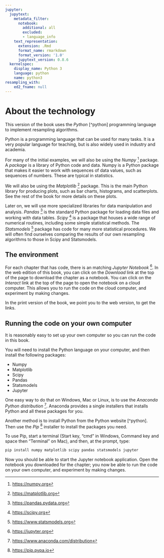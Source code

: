 ```yaml
---
jupyter:
  jupytext:
    metadata_filter:
      notebook:
        additional: all
        excluded:
        - language_info
    text_representation:
      extension: .Rmd
      format_name: rmarkdown
      format_version: '1.0'
      jupytext_version: 0.8.6
  kernelspec:
    display_name: Python 3
    language: python
    name: python3
resampling_with:
    ed2_fname: null
---
```


# About the technology

This version of the book uses the *Python* [^python] programming language to
implement resampling algorithms.

Python is a programming language that can be used for many tasks.  It is
a very popular language for teaching, but is also widely used in industry and
academia.

For many of the initial examples, we will also be using the *Numpy* [^numpy]
package. A *package* is a library of Python code and data.  Numpy is a Python
package that makes it easier to work with sequences of data values, such as
sequences of numbers.  These are typical in statistics.

We will also be using the *Matplotlib* [^matplotlib] package. This is the main Python library for producing plots, such as bar charts, histograms, and scatterplots.  See the rest of the book for more details on these plots.

Later on, we will use more specialized libraries for data manipulation and
analysis.  *Pandas* [^pandas] is the standard Python package for loading data
files and working with data tables.  *Scipy* [^scipy] is a package that houses
a wide range of numerical routines, including some simple statistical methods.
The *Statsmodels* [^statsmodels] package has code for many more statistical
procedures. We will often find ourselves comparing the results of our own
resampling algorithms to those in Scipy and Statsmodels.

## The environment {-}

For each chapter that has code, there is an matching *Jupyter Notebook*
[^jupyter-nb].  In the web edition of this book, you can click on the
*Download* link at the top of the page to download the chapter as a notebook.
You can click on the *Interact* link at the top of the page to open the
notebook on a cloud computer.  This allows you to run the code on the cloud
computer, and experiment by making changes.

In the print version of the book, we point you to the web version, to get the links.

## Running the code on your own computer {-}

It is reasonably easy to set up your own computer so you can run the code in this book.

You will need to install the Python language on your computer, and then install the following packages:

* Numpy
* Matplotlib
* Scipy
* Pandas
* Statsmodels
* Jupyter

One easy way to do that on Windows, Mac or Linux, is to use the *Anaconda
Python distribution* [^anaconda_distro].  Anaconda provides a single installers that installs Python and all these packages for you.

Another method is to install Python from the Python website [^python].  Then use the *Pip* [^pip] installer to install the packages you need.

To use Pip, start a terminal (Start key, "cmd" in Windows, Command key and space then "Terminal" on Mac), and then, at the prompt, type:

```bash
pip install numpy matplotlib scipy pandas statsmodels jupyter
```

Now you should be able to start the Jupyter notebook application.  Open the
notebook you downloaded for the chapter; you now be able to run the code on
your own computer, and experiment by making changes.

<!---
Links
-->

[^numpy]: <https://numpy.org>
[^matplotlib]: <https://matplotlib.org>
[^scipy]: <https://scipy.org>
[^pandas]: <https://pandas.pydata.org>
[^statsmodels]: <https://www.statsmodels.org>
[^jupyter-nb]: <https://jupyter.org>
[^anaconda_distro]: <https://www.anaconda.com/distribution>
[^pip]: <https://pip.pypa.io>
